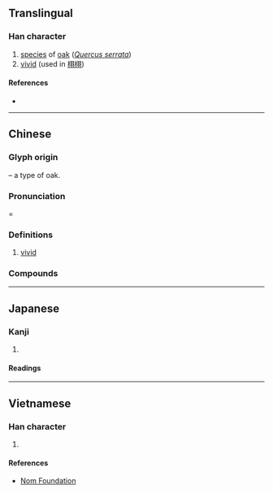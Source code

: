 {{character info/new}}
==Translingual==

===Han character===
{{Han char|rn=75|rad=木|as=06|sn=10|four=47920|canj=DSMM|ids=⿰[[木]][[羽]]}}

# [[species]] of [[oak]] (''[[w:Quercus serrata|Quercus serrata]]'')
# [[vivid]] (used in [[栩栩]])

====References====
* {{Han ref|kx=0523.090|dkj=14721|dj=0911.070|hdz=21209.010|uh=6829|ud=26665|bh=AEDD|bd=44765}}

----

==Chinese==

===Glyph origin===
{{Han etym}}
{{Han compound|木|羽|ls=psc|c1=s|c2=p|t1=tree}} – a type of oak.

===Pronunciation====
{{zh-pron
|m=xǔ
|c=heoi2
|mn=hú
|mn-t=hu2
|mc=y
|oc=y
|cat=a
}}

===Definitions===
{{zh-hanzi}}
# [[vivid]]

===Compounds===
{{zh-der|栩栩|栩栩如生}}

----

==Japanese==

===Kanji===
{{ja-kanji|grade=|rs=木06}}

# {{defn|lang=ja|sort=木06}}

====Readings====
{{ja-readings
|goon=く
|kanon=く
|kun=くぬぎ-}}

----

==Vietnamese==

===Han character===
{{vi-hantu|rs=木06|hủ}}

# {{defn|lang=vi|sort=木06}}

====References====
* [http://nomfoundation.org/common/nom_details.php?codepoint=6829 Nom Foundation]